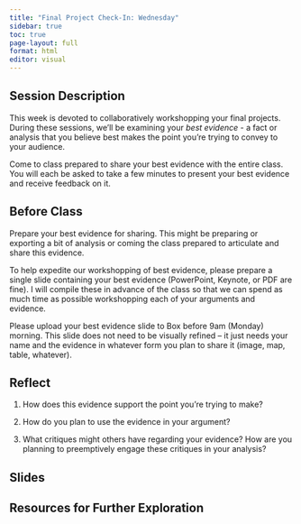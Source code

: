 ```yaml
---
title: "Final Project Check-In: Wednesday"
sidebar: true
toc: true
page-layout: full
format: html
editor: visual
---
```


## Session Description

This week is devoted to collaboratively workshopping your final projects. During these sessions, we'll be examining your *best evidence* - a fact or analysis that you believe best makes the point you're trying to convey to your audience.

Come to class prepared to share your best evidence with the entire class. You will each be asked to take a few minutes to present your best evidence and receive feedback on it.

## Before Class

Prepare your best evidence for sharing. This might be preparing or exporting a bit of analysis or coming the class prepared to articulate and share this evidence.

To help expedite our workshopping of best evidence, please prepare a single slide containing your best evidence (PowerPoint, Keynote, or PDF are fine). I will compile these in advance of the class so that we can spend as much time as possible workshopping each of your arguments and evidence.

Please upload your best evidence slide to Box before 9am (Monday) morning. This slide does not need to be visually refined -- it just needs your name and the evidence in whatever form you plan to share it (image, map, table, whatever).

## Reflect

1.  How does this evidence support the point you're trying to make?

2.  How do you plan to use the evidence in your argument?

3.  What critiques might others have regarding your evidence? How are you planning to preemptively engage these critiques in your analysis?

## Slides

## Resources for Further Exploration
